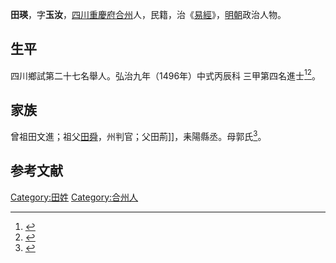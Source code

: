 {{明清人物信息框
| 姓名 = 田瑛
| 原名 =
| 圖片名稱= 
| 圖片大小 =
| 圖片說明 = 
| 最高職務 =
| 國家 = 大明 
| 爵位 =
| 籍貫 = [[四川|四川]][[重慶府|重慶府]][[合州|合州]]
| 族裔 = 
| 字號 = 
| 諡號 =
| 出生日期 = 二月初十日
| 出生地點 =
| 逝世日期 = 卒年不詳 
| 逝世地點 =
| 墓葬 =
| 配偶 = 汪氏
| 親屬 = 
| 出身 =
* 弘治九年丙辰科同進士出身
| 經歷 =
| 著作 = 
}}
'''田瑛'''{{BD|1466年||？年||}}，字'''玉汝'''，[[四川|四川]][[重慶府|重慶府]][[合州|合州]]人，民籍，治《[[易經|易經]]》，[[明朝|明朝]]政治人物。

== 生平 ==
四川鄉試第二十七名舉人。弘治九年（1496年）中式丙辰科<!---會試第二百六十六名--->三甲第四名進士<ref>{{Cite book|title=《[[皇明贡举考|皇明贡举考]]》卷五|last=（明）[[张朝瑞|张朝瑞]]|first=|publisher=《续修四库全书》史部第828册|year=|isbn=|location=|pages=}}</ref><ref>{{Cite book|title=贡举志五种 上|last=鲁小俊，江俊伟著|first=|publisher=武汉：武汉大学出版社|year=2009|isbn=978-7-307-07043-1|location=|pages=}}</ref>。

== 家族 ==
曾祖田文進；祖父[[田舜|田舜]]，州判官；父田荊]]，耒陽縣丞。母郭氏<ref>{{Cite book|title=天一阁藏明代科举录选刊 登科录 点校本|last=龚延明主编|first=|publisher=宁波出版社|year=2016|isbn=978-7-5526-2320-8|location=宁波|pages=|quote=《明代登科錄彙編》之《弘治九年進士登科錄》}}</ref>。

==参考文献==
{{reflist}}

{{弘治九年丙辰科殿試金榜}}

{{Authority control}}

{{DEFAULTSORT:}}
[[Category:田姓|Category:田姓]]
[[Category:合州人|Category:合州人]]